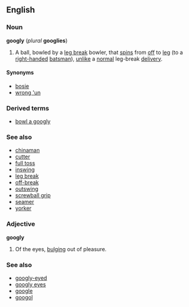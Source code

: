 ==English==
===Noun===
'''googly''' (''plural'' '''googlies''')

# {{Cricket}} A ball, bowled by a [[leg break]] bowler, that [[spin]]s from [[off]] to [[leg]] (to a [[right-handed]] [[batsman]]), [[unlike]] a [[normal]] leg-break [[delivery]].

====Synonyms====
*[[bosie]]
*[[wrong 'un]]

===Derived terms===
*[[bowl a googly]]

===See also===
*[[chinaman]]
*[[cutter]]
*[[full toss]]
*[[inswing]]
*[[leg break]]
*[[off-break]]
*[[outswing]]
*[[screwball grip]]
*[[seamer]]
*[[yorker]]

===Adjective===
'''googly'''

#Of the eyes, [[bulge|bulging]] out of pleasure.

===See also===
*[[googly-eyed]]
*[[googly eyes]]
*[[google]]
*[[googol]]